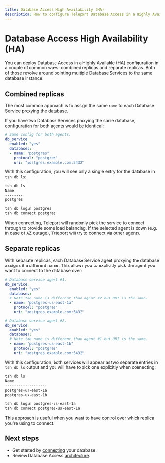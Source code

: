 ```yaml
---
title: Database Access High Availability (HA)
description: How to configure Teleport Database Access in a Highly Available (HA) configuration.
---
```


# Database Access High Availability (HA)

You can deploy Database Access in a Highly Available (HA) configuration in a
couple of common ways: combined replicas and separate replicas. Both of those
revolve around pointing multiple Database Services to the same database
instance.

## Combined replicas

The most common approach is to assign the same `name` to each Database Service
proxying the database.

If you have two Database Services proxying the same database, configuration for
both agents would be identical:

```yaml
# Same config for both agents.
db_service:
  enabled: "yes"
  databases:
  - name: "postgres"
    protocol: "postgres"
    uri: "postgres.example.com:5432"
```

With this configuration, you will see only a single entry for the database in
`tsh db ls`:

```bash
tsh db ls
Name
--------
postgres

tsh db login postgres
tsh db connect postgres
```

When connecting, Teleport will randomly pick the service to connect through to
provide some load balancing. If the selected agent is down (e.g. in case of AZ
outage), Teleport will try to connect via other agents.

## Separate replicas

With separate replicas, each Database Service agent proxying the database
assigns it a different name. This allows you to explicitly pick the agent
you want to connect to the database over:

```yaml
# Database service agent #1.
db_service:
  enabled: "yes"
  databases:
  # Note the name is different than agent #2 but URI is the same.
  - name: "postgres-us-east-1a"
    protocol: "postgres"
    uri: "postgres.example.com:5432"
```

```yaml
# Database service agent #2.
db_service:
  enabled: "yes"
  databases:
  # Note the name is different than agent #1 but URI is the same.
  - name: "postgres-us-east-1b"
    protocol: "postgres"
    uri: "postgres.example.com:5432"
```

With this configuration, both services will appear as two separate entries in
`tsh db ls` output and you will have to pick one explicitly when connecting:

```bash
tsh db ls
Name
-------------------
postgres-us-east-1a
postgres-us-east-1b

tsh db login postgres-us-east-1a
tsh db connect postgres-us-east-1a
```

This approach is useful when you want to have control over which replica
you're using to connect.

## Next steps

* Get started by [connecting](../guides.mdx) your database.
* Review Database Access [architecture](../architecture.mdx).
